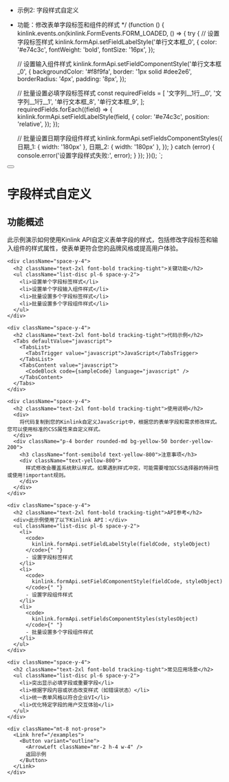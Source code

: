 
 * 示例2: 字段样式自定义
 * 功能：修改表单字段标签和组件的样式
 */
(function () {
  kinlink.events.on(kinlink.FormEvents.FORM_LOADED, () => {
    try {
      // 设置字段标签样式
      kinlink.formApi.setFieldLabelStyle('单行文本框_0', {
        color: '#e74c3c',
        fontWeight: 'bold',
        fontSize: '16px',
      });

      // 设置输入组件样式
      kinlink.formApi.setFieldComponentStyle('单行文本框_0', {
        backgroundColor: '#f8f9fa',
        border: '1px solid #dee2e6',
        borderRadius: '4px',
        padding: '8px',
      });

      // 批量设置必填字段标签样式
      const requiredFields = [
        '文字列__1行__0',
        '文字列__1行__1',
        '单行文本框_8',
        '单行文本框_9',
      ];
      requiredFields.forEach((field) => {
        kinlink.formApi.setFieldLabelStyle(field, {
          color: '#e74c3c',
          position: 'relative',
        });
      });

      // 批量设置日期字段组件样式
      kinlink.formApi.setFieldsComponentStyles({
        日期_1: { width: '180px' },
        日期_2: { width: '180px' },
      });
    } catch (error) {
      console.error('设置字段样式失败:', error);
    }
  });
})();
`;

<div className="container py-6 lg:py-10">
  <div className="flex items-center gap-4 mb-8">
    <Link href="/examples">
      <Button variant="outline" size="icon">
        <ArrowLeft className="h-4 w-4" />
      </Button>
    </Link>
    <h1 className="text-3xl font-bold tracking-tight">字段样式自定义</h1>
  </div>

  <div className="my-8 space-y-6">
    <div className="space-y-4">
      <h2 className="text-2xl font-bold tracking-tight">功能概述</h2>
      <div>
        此示例演示如何使用Kinlink
        API自定义表单字段的样式，包括修改字段标签和输入组件的样式属性，使表单更符合您的品牌风格或提高用户体验。
      </div>
    </div>

    <div className="space-y-4">
      <h2 className="text-2xl font-bold tracking-tight">关键功能</h2>
      <ul className="list-disc pl-6 space-y-2">
        <li>设置单个字段标签样式</li>
        <li>设置单个字段输入组件样式</li>
        <li>批量设置多个字段标签样式</li>
        <li>批量设置多个字段组件样式</li>
      </ul>
    </div>

    <div className="space-y-4">
      <h2 className="text-2xl font-bold tracking-tight">代码示例</h2>
      <Tabs defaultValue="javascript">
        <TabsList>
          <TabsTrigger value="javascript">JavaScript</TabsTrigger>
        </TabsList>
        <TabsContent value="javascript">
          <CodeBlock code={sampleCode} language="javascript" />
        </TabsContent>
      </Tabs>
    </div>

    <div className="space-y-4">
      <h2 className="text-2xl font-bold tracking-tight">使用说明</h2>
      <div>
        将代码复制到您的Kinlink自定义JavaScript中，根据您的表单字段和需求修改样式。您可以使用标准的CSS属性来自定义样式。
      </div>
      <div className="p-4 border rounded-md bg-yellow-50 border-yellow-200">
        <h3 className="font-semibold text-yellow-800">注意事项</h3>
        <div className="text-yellow-800">
          样式修改会覆盖系统默认样式。如果遇到样式冲突，可能需要增加CSS选择器的特异性或使用!important规则。
        </div>
      </div>
    </div>

    <div className="space-y-4">
      <h2 className="text-2xl font-bold tracking-tight">API参考</h2>
      <div>此示例使用了以下Kinlink API：</div>
      <ul className="list-disc pl-6 space-y-2">
        <li>
          <code>
            kinlink.formApi.setFieldLabelStyle(fieldCode, styleObject)
          </code>{" "}
          - 设置字段标签样式
        </li>
        <li>
          <code>
            kinlink.formApi.setFieldComponentStyle(fieldCode, styleObject)
          </code>{" "}
          - 设置字段组件样式
        </li>
        <li>
          <code>
            kinlink.formApi.setFieldsComponentStyles(stylesObject)
          </code>{" "}
          - 批量设置多个字段组件样式
        </li>
      </ul>
    </div>

    <div className="space-y-4">
      <h2 className="text-2xl font-bold tracking-tight">常见应用场景</h2>
      <ul className="list-disc pl-6 space-y-2">
        <li>突出显示必填字段或重要字段</li>
        <li>根据字段内容或状态改变样式（如错误状态）</li>
        <li>统一表单风格以符合企业VI</li>
        <li>优化特定字段的用户交互体验</li>
      </ul>
    </div>

    <div className="mt-8 not-prose">
      <Link href="/examples">
        <Button variant="outline">
          <ArrowLeft className="mr-2 h-4 w-4" />
          返回示例
        </Button>
      </Link>
    </div>
  </div>
</div> 
